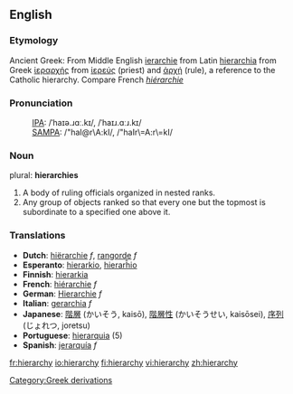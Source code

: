 ==English==
===Etymology===
Ancient Greek: From Middle English [[ierarchie]] from Latin [[hierarchia]] from Greek [[ἱεραρχής]] from [[ἱερεύς]] (priest) and [[ἀρχή]] (rule), a reference to the Catholic hierarchy.  Compare French ''[[hiérarchie]]''

===Pronunciation===
:[[International Phonetic Alphabet|IPA]]: /ˈhaɪə.ɹɑː.kɪ/, /ˈhaɪɹ.ɑːɹ.kɪ/
:[[SAMPA]]: /"haI@r\A:kI/, /"haIr\=A:r\=kI/

=== Noun ===
plural: '''hierarchies'''
# A body of ruling officials organized in nested ranks.
# Any group of objects ranked so that every one but the topmost is subordinate to a specified one above it. 

=== Translations ===
*'''Dutch''': [[hiërarchie]] ''f'', [[rangorde]] ''f''
*'''Esperanto''': [[hierarkio]], [[hierarĥio]]
*'''Finnish''': [[hierarkia]]
*'''French''': [[hiérarchie]] ''f''
*'''German''': [[Hierarchie]] ''f''
*'''Italian''': [[gerarchia]] ''f''
*'''Japanese''': [[階層]] (かいそう, kaisō), [[階層性]] (かいそうせい, kaisōsei), [[序列]] (じょれつ, joretsu)
*'''Portuguese''': [[hierarquia]] {{f}} (5)
*'''Spanish''': [[jerarquía]] ''f''

[[Category:Greek derivations]]

[[fr:hierarchy]]
[[io:hierarchy]]
[[fi:hierarchy]]
[[vi:hierarchy]]
[[zh:hierarchy]]
